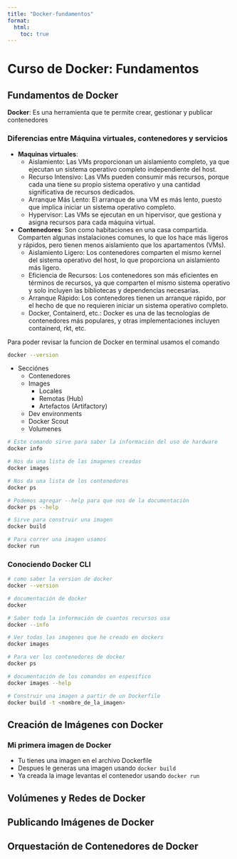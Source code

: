 ```yaml
---
title: "Docker-fundamentos"
format:
  html:
    toc: true
---
```


# Curso de Docker: Fundamentos

## Fundamentos de Docker

**Docker**: Es una herramienta que te permite crear, gestionar y publicar contenedores  

### Diferencias entre Máquina virtuales, contenedores y servicios
- **Maquinas virtuales**: 
  - Aislamiento: Las VMs proporcionan un aislamiento completo, ya que ejecutan un sistema operativo completo independiente del host.
  - Recurso Intensivo: Las VMs pueden consumir más recursos, porque cada una tiene su propio sistema operativo y una cantidad significativa de recursos dedicados.
  - Arranque Más Lento: El arranque de una VM es más lento, puesto que implica iniciar un sistema operativo completo.
  - Hypervisor: Las VMs se ejecutan en un hipervisor, que gestiona y asigna recursos para cada máquina virtual.
  
- **Contenedores**: Son como habitaciones en una casa compartida. Comparten algunas instalaciones comunes, lo que los hace más ligeros y rápidos, pero tienen menos aislamiento que los apartamentos (VMs).
  - Aislamiento Ligero: Los contenedores comparten el mismo kernel del sistema operativo del host, lo que proporciona un aislamiento más ligero.
  - Eficiencia de Recursos: Los contenedores son más eficientes en términos de recursos, ya que comparten el mismo sistema operativo y solo incluyen las bibliotecas y dependencias necesarias.
  - Arranque Rápido: Los contenedores tienen un arranque rápido, por el hecho de que no requieren iniciar un sistema operativo completo.
  - Docker, Containerd, etc.: Docker es una de las tecnologías de contenedores más populares, y otras implementaciones incluyen containerd, rkt, etc.

Para poder revisar la funcion de Docker en terminal usamos el comando

```bash
docker --version
```

- Secciónes
  - Contenedores
  - Images
    - Locales
    - Remotas (Hub)
    - Artefactos (Artifactory)
  - Dev environments
  - Docker Scout
  - Volumenes

```bash
# Este comando sirve para saber la información del uso de hardware
docker info

# Nos da una lista de las imagenes creadas
docker images

# Nos da una lista de los contenedores
docker ps

# Podemos agregar --help para que nos de la documentación
docker ps --help

# Sirve para construir una imagen
docker build

# Para correr una imagen usamos
docker run
```
### Conociendo Docker CLI

```bash
# como saber la version de docker
docker --version

# documentación de docker
docker

# Saber toda la información de cuantos recursos usa
docker --info

# Ver todas las imagenes que he creado en dockers
docker images

# Para ver los contenedores de docker
docker ps

# documentación de los comandos en espesifico 
docker images --help

# Construir una imagen a partir de un Dockerfile
docker build -t <nombre_de_la_imagen>

```



## Creación de Imágenes con Docker
### Mi primera imagen de Docker
- Tu tienes una imagen en el archivo Dockerfile
- Despues le generas una imagen usando `docker build`
- Ya creada la image levantas el contenedor usando `docker run`

## Volúmenes y Redes de Docker


## Publicando Imágenes de Docker


## Orquestación de Contenedores de Docker

